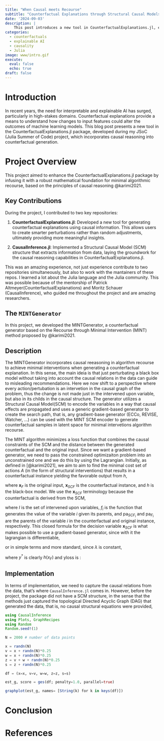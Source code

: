 ```yaml
---
title: "When Causal meets Recourse"
subtitle: "Counterfactual Explanations through Structural Causal Models"
date: '2024-09-03'
description: |
    This post introduces a new tool in CounterfactualExplanations.jl, enhancing the package with causal reasoning to generate counterfactual explanations. The functionality can be used to explain machine learning algorithms developed in Julia and other popular programming languages like Python and R. Unlike traditional counterfactual generators, this approach utilizes causal information to perturb features intelligently.
categories:
  - counterfactuals
  - explainable AI
  - causality
  - Julia
image: www/intro.gif
execute:
  eval: false
  echo: true
draft: false
---
```


# Introduction

In recent years, the need for interpretable and explainable AI has surged, particularly in high-stakes domains. Counterfactual explanations provide a means to understand how changes to input features could alter the outcomes of machine learning models. This blog post presents a new tool in the CounterfactualExplanations.jl package, developed during my JSoC (Julia Summer of Code) project, which incorporates causal reasoning into counterfactual generation.

# Project Overview

This project aimed to enhance the CounterfactualExplanations.jl package by infusing it with a robust mathematical foundation for minimal algorithmic recourse, based on the principles of causal reasoning @karimi2021. 

## Key Contributions

During the project, I contributed to two key repositories:

1. **CounterfactualExplanations.jl**: Developed a new tool for generating counterfactual explanations using causal information. This allows users to create smarter perturbations rather than random adjustments, ultimately providing more meaningful insights.

2. **CausalInference.jl**: Implemented a Structural Causal Model (SCM) structure that extracts information from data, laying the groundwork for the causal reasoning capabilities in CounterfactualExplanations.jl.

This was an amazing experience, not just experience contribute to two repositories simultaneously, but also to work with the mantainers of these repos. I learned a lot about the Julia language and the Julia community. This was possible because of the mentorship of Patrick Altmeyer(CounterfactualExplanations) and Moritz Schauer (CausalInference), who guided me throughout the project and are amazing researchers.



## The `MINTGenerator`

In this project, we developed the MINTGenerator, a counterfactual generator based on the Recourse through Minimal
Intervention (MINT) method proposed by @karimi2021.

## Description

The MINTGenerator incorporates causal reeasoning in algorithm recourse to achieve minimal interventions when generating a counterfactual explanation. In this sense, the main ideia is that just perturbating a black box model without taking into account the causal relations in the data can guide to misleading recommendations. Here we now shift to a perspective where every action/pertubation is an intervetion in the causal graph of the problem, thus the change is not made just in the intervened upon variable, but also in its childs in the causal structure. The generator utilizes a Structural Causal Model(SCM) to encode the variables in a way that causal effects are propagated and uses a generic gradient-based generator to create the search path, that is, any gradient-base generator (ECCo, REVISE, Watcher, ...) can be used with the MINT SCM encoder to generate counterfactual samples in latent space for minimal intervetions algorithm recourse.

The MINT algorithm minimizes a loss function that combines the causal constraints of the SCM and the distance between the generated counterfactual and the original input. Since we want a gradient-based generator, we need to pass the constrained optimizaiton problem into an unconstrained one and we do this by using the Lagrangian. Initially, as defined in [@karimi2021], we aim to aim to find the minimal cost set of actions $A$ (in the form of structural interventions) that results in a counterfactual instance yielding the favorable output from $h$,


\begin{aligned}

A^* \in \arg\min_A \text{cost}(A; \mathbf{x}_F)\\
\textrm{s.t.} \quad  h(\mathbf{x}_{SCF}) \neq h(\mathbf{x}_F) \; \; \text{,}\\

\end{aligned} 

where $\mathbf{x}_F$ is the original input, $\mathbf{x}_{SCF}$ is the counterfactual instance, and $h$ is the black-box model. We use the $\mathbf{x}_{SCF}$ terminology because the counterfactual is derived from the SCM,

\begin{equation}

x_{SCF_i} = 
\begin{cases}
x_{F_i} + \delta_i, & \text{if } i \in I \\
x_{F_i} + f_i(\text{pa}_{SCF_i}) - f_i(\text{pa}_{F_i}), & \text{if } i \notin I  \; \; \text{,}
\end{cases} 

\end{equation}

where $I$ is the set of intervened upon variables, $f_i$ is the function that generates the value of the variable $i$ given its parents, and $\text{pa}_{SCF_i}$ and $\text{pa}_{F_i}$ are the parents of the variable $i$ in the counterfactual and original instance, respectively. This closed formula for the decision variable $\mathbf{x}_{SCF}$ is what makes possible to use a gradient-based generator, since with it the lagrangian is differentiable,

\begin{equation}
\mathcal{L}(A ; \lambda) = \text{cost}(A; \mathbf{x}_F) + \lambda \left(h(\mathbf{x}_{SCF}) - h(\mathbf{x}_F) \right) \; \; \text{,}
\end{equation}

or in simple terms and more standard, since $\lambda$ is constant,

\begin{equation}
\mathcal{L_{\texttt{MINT}}}(\mathbf{x}_{SCF}) = \lambda \text{cost}(\mathbf{x}_{SCF}; \mathbf{x}_F) + \text{yloss}(\mathbf{x}_{SCF},y^*) \; \; \text{,}
\end{equation}

where $y^*$ is clearly $h(x_F)$ and $\text{yloss}$ is : 

\begin{equation}  
\text{yloss}(\mathbf{x}_{SCF}, y^*) = h \left(\left\{ x_{F_i} + \delta_i [i \in I] + \left(f_i(\text{pa}_{SCF_i}) - f_i(\text{pa}_{F_i}) \right) [i \notin I] \right\}_{i=1}^n \right) - y^* \; \; \text{.} 
\end{equation}



## Implementation

In terms of implementation, we need to capture the causal relations from the data, that's where `CausalInference.jl` comes in. However, before the project, the package did not have a SCM structure, in the sense that the methods just captured the topological Directed Acyclic Graph (DAG) that generated the data, that is, no causal structural equations were provided,

```julia
using CausalInference
using Plots, GraphRecipes
using Random
Random.seed!(1)

N = 2000 # number of data points

x = randn(N)
v = x + randn(N)*0.25
w = x + randn(N)*0.25
z = v + w + randn(N)*0.25
s = z + randn(N)*0.25

df = (x=x, v=v, w=w, z=z, s=s)

est_g, score = ges(df; penalty=1.0, parallel=true)

graphplot(est_g, names= [String(k) for k in keys(df)])
```

# Conclusion

<!-- In conclusion, this project has successfully integrated causal reasoning into the CounterfactualExplanations.jl package, providing a valuable tool for generating counterfactual explanations that are not only interpretable but also actionable. -->

# References
